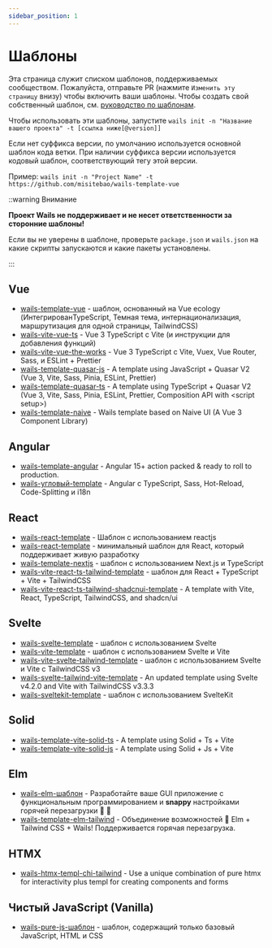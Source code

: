```yaml
---
sidebar_position: 1
---
```


# Шаблоны

Эта страница служит списком шаблонов, поддерживаемых сообществом. Пожалуйста, отправьте PR (нажмите `Изменить эту страницу` внизу) чтобы включить ваши шаблоны. Чтобы создать свой собственный шаблон, см. [руководство по шаблонам](../guides/templates.mdx).

Чтобы использовать эти шаблоны, запустите `wails init -n "Название вашего проекта" -t [ссылка ниже[@version]]`

Если нет суффикса версии, по умолчанию используется основной шаблон кода ветки. При наличии суффикса версии используется кодовый шаблон, соответствующий тегу этой версии.

Пример: `wails init -n "Project Name" -t https://github.com/misitebao/wails-template-vue`

::warning Внимание

**Проект Wails не поддерживает и не несет ответственности за сторонние шаблоны!**

Если вы не уверены в шаблоне, проверьте `package.json` и `wails.json` на какие скрипты запускаются и какие пакеты установлены.

:::

## Vue

- [wails-template-vue](https://github.com/misitebao/wails-template-vue) - шаблон, основанный на Vue ecology (ИнтегрированTypeScript, Темная тема, интернационализация, маршрутизация для одной страницы, TailwindCSS)
- [wails-vite-vue-ts](https://github.com/codydbentley/wails-vite-vue-ts) - Vue 3 TypeScript с Vite (и инструкции для добавления функций)
- [wails-vite-vue-the-works](https://github.com/codydbentley/wails-vite-vue-the-works) - Vue 3 TypeScript с Vite, Vuex, Vue Router, Sass, и ESLint + Prettier
- [wails-template-quasar-js](https://github.com/sgosiaco/wails-template-quasar-js) - A template using JavaScript + Quasar V2 (Vue 3, Vite, Sass, Pinia, ESLint, Prettier)
- [wails-template-quasar-ts](https://github.com/sgosiaco/wails-template-quasar-ts) - A template using TypeScript + Quasar V2 (Vue 3, Vite, Sass, Pinia, ESLint, Prettier, Composition API with &lt;script setup&gt;)
- [wails-template-naive](https://github.com/tk103331/wails-template-naive) - Wails template based on Naive UI (A Vue 3 Component Library)

## Angular

- [wails-template-angular](https://github.com/mateothegreat/wails-template-angular) - Angular 15+ action packed & ready to roll to production.
- [wails-угловый-template](https://github.com/TAINCER/wails-angular-template) - Angular с TypeScript, Sass, Hot-Reload, Code-Splitting и i18n

## React

- [wails-react-template](https://github.com/AlienRecall/wails-react-template) - Шаблон с использованием reactjs
- [wails-react-template](https://github.com/flin7/wails-react-template) - минимальный шаблон для React, который поддерживает живую разработку
- [wails-template-nextjs](https://github.com/LGiki/wails-template-nextjs) - шаблон с использованием Next.js и TypeScript
- [wails-vite-react-ts-tailwind-template](https://github.com/hotafrika/wails-vite-react-ts-tailwind-template) - шаблон для React + TypeScript + Vite + TailwindCSS
- [wails-vite-react-ts-tailwind-shadcnui-template](https://github.com/Mahcks/wails-vite-react-tailwind-shadcnui-ts) - A template with Vite, React, TypeScript, TailwindCSS, and shadcn/ui

## Svelte

- [wails-svelte-template](https://github.com/raitonoberu/wails-svelte-template) - шаблон с использованием Svelte
- [wails-vite-template](https://github.com/BillBuilt/wails-vite-svelte-template) - шаблон с использованием Svelte и Vite
- [wails-vite-svelte-tailwind-template](https://github.com/BillBuilt/wails-vite-svelte-tailwind-template) - шаблон с использованием Svelte и Vite с TailwindCSS v3
- [wails-svelte-tailwind-vite-template](https://github.com/PylotLight/wails-vite-svelte-tailwind-template/tree/master) - An updated template using Svelte v4.2.0 and Vite with TailwindCSS v3.3.3
- [wails-sveltekit-template](https://github.com/h8gi/wails-sveltekit-template) - шаблон с использованием SvelteKit

## Solid

- [wails-template-vite-solid-ts](https://github.com/xijaja/wails-template-solid-ts) - A template using Solid + Ts + Vite
- [wails-template-vite-solid-js](https://github.com/xijaja/wails-template-solid-js) - A template using Solid + Js + Vite

## Elm

- [wails-elm-шаблон](https://github.com/benjamin-thomas/wails-elm-template) - Разработайте ваше GUI приложение с функциональным программированием и **snappy** настройками горячей перезагрузки :tada: :rocket:
- [wails-template-elm-tailwind](https://github.com/rnice01/wails-template-elm-tailwind) - Объединение возможностей :muscle: Elm + Tailwind CSS + Wails! Поддерживается горячая перезагрузка.

## HTMX

- [wails-htmx-templ-chi-tailwind](https://github.com/PylotLight/wails-hmtx-templ-template) - Use a unique combination of pure htmx for interactivity plus templ for creating components and forms

## Чистый JavaScript (Vanilla)

- [wails-pure-js-шаблон](https://github.com/KiddoV/wails-pure-js-template) - шаблон, содержащий только базовый JavaScript, HTML и CSS
